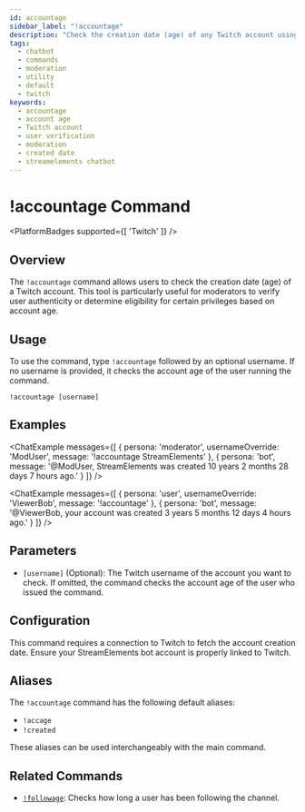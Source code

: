 ```yaml
---
id: accountage
sidebar_label: "!accountage"
description: "Check the creation date (age) of any Twitch account using the StreamElements chatbot !accountage command. Useful for moderation and verification."
tags:
  - chatbot
  - commands
  - moderation
  - utility
  - default
  - twitch
keywords:
  - accountage
  - account age
  - Twitch account
  - user verification
  - moderation
  - created date
  - streamelements chatbot
---
```



# !accountage Command

<PlatformBadges supported={[ 'Twitch' ]} />

## Overview

The `!accountage` command allows users to check the creation date (age) of a Twitch account. This tool is particularly useful for moderators to verify user authenticity or determine eligibility for certain privileges based on account age.

## Usage

To use the command, type `!accountage` followed by an optional username. If no username is provided, it checks the account age of the user running the command.

```streamelements
!accountage [username]
```

## Examples

<ChatExample messages={[
  { persona: 'moderator', usernameOverride: 'ModUser', message: '!accountage StreamElements' },
  { persona: 'bot', message: '@ModUser, StreamElements was created 10 years 2 months 28 days 7 hours ago.' }
]} />

<ChatExample messages={[
  { persona: 'user', usernameOverride: 'ViewerBob', message: '!accountage' },
  { persona: 'bot', message: '@ViewerBob, your account was created 3 years 5 months 12 days 4 hours ago.' }
]} />

## Parameters

*   `[username]` (Optional): The Twitch username of the account you want to check. If omitted, the command checks the account age of the user who issued the command.

## Configuration

This command requires a connection to Twitch to fetch the account creation date. Ensure your StreamElements bot account is properly linked to Twitch.

## Aliases

The `!accountage` command has the following default aliases:

*   `!accage`
*   `!created`

These aliases can be used interchangeably with the main command.

## Related Commands

*   [`!followage`](followage.mdx): Checks how long a user has been following the channel.

